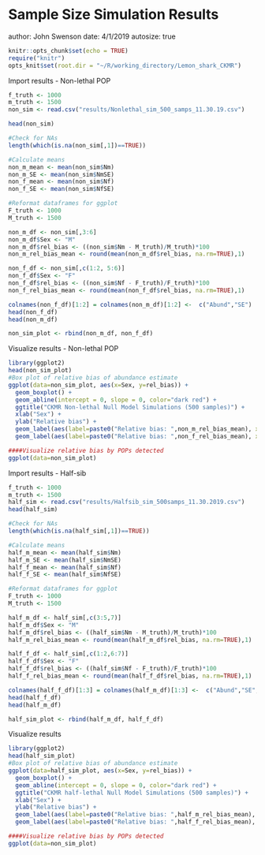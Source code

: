 Sample Size Simulation Results
========================================================

author: John Swenson
date: 4/1/2019
autosize: true

```r
knitr::opts_chunk$set(echo = TRUE)
require("knitr")
opts_knit$set(root.dir = "~/R/working_directory/Lemon_shark_CKMR")
```

Import results - Non-lethal POP
```r
f_truth <- 1000
m_truth <- 1500
non_sim <- read.csv("results/Nonlethal_sim_500_samps_11.30.19.csv")

head(non_sim)

#Check for NAs
length(which(is.na(non_sim[,1])==TRUE))

#Calculate means
non_m_mean <- mean(non_sim$Nm)
non_m_SE <- mean(non_sim$NmSE)
non_f_mean <- mean(non_sim$Nf)
non_f_SE <- mean(non_sim$NfSE)

#Reformat dataframes for ggplot
F_truth <- 1000
M_truth <- 1500

non_m_df <- non_sim[,3:6]
non_m_df$Sex <- "M"
non_m_df$rel_bias <- ((non_sim$Nm - M_truth)/M_truth)*100
non_m_rel_bias_mean <- round(mean(non_m_df$rel_bias, na.rm=TRUE),1)

non_f_df <- non_sim[,c(1:2, 5:6)]
non_f_df$Sex <- "F"
non_f_df$rel_bias <- ((non_sim$Nf - F_truth)/F_truth)*100
non_f_rel_bias_mean <- round(mean(non_f_df$rel_bias, na.rm=TRUE),1)

colnames(non_f_df)[1:2] = colnames(non_m_df)[1:2] <-  c("Abund","SE")
head(non_f_df)
head(non_m_df)

non_sim_plot <- rbind(non_m_df, non_f_df)
```

Visualize results - Non-lethal POP
```r
library(ggplot2)
head(non_sim_plot)
#Box plot of relative bias of abundance estimate
ggplot(data=non_sim_plot, aes(x=Sex, y=rel_bias)) +
  geom_boxplot() +
  geom_abline(intercept = 0, slope = 0, color="dark red") +
  ggtitle("CKMR Non-lethal Null Model Simulations (500 samples)") +
  xlab("Sex") +
  ylab("Relative bias") +
  geom_label(aes(label=paste0("Relative bias: ",non_m_rel_bias_mean), x=2, y=50), fill="lightskyblue1", colour="darkslategray", fontface="bold", show.legend=NA) +
  geom_label(aes(label=paste0("Relative bias: ",non_f_rel_bias_mean), x=1, y=50), fill="indianred1", colour="darkred", fontface="bold", show.legend=NA)  

####Visualize relative bias by POPs detected
ggplot(data=non_sim_plot)
```

Import results - Half-sib
```r
f_truth <- 1000
m_truth <- 1500
half_sim <- read.csv("results/Halfsib_sim_500samps_11.30.2019.csv")
head(half_sim)

#Check for NAs
length(which(is.na(half_sim[,1])==TRUE))

#Calculate means
half_m_mean <- mean(half_sim$Nm)
half_m_SE <- mean(half_sim$NmSE)
half_f_mean <- mean(half_sim$Nf)
half_f_SE <- mean(half_sim$NfSE)

#Reformat dataframes for ggplot
F_truth <- 1000
M_truth <- 1500

half_m_df <- half_sim[,c(3:5,7)]
half_m_df$Sex <- "M"
half_m_df$rel_bias <- ((half_sim$Nm - M_truth)/M_truth)*100
half_m_rel_bias_mean <- round(mean(half_m_df$rel_bias, na.rm=TRUE),1)

half_f_df <- half_sim[,c(1:2,6:7)]
half_f_df$Sex <- "F"
half_f_df$rel_bias <- ((half_sim$Nf - F_truth)/F_truth)*100
half_f_rel_bias_mean <- round(mean(half_f_df$rel_bias, na.rm=TRUE),1)

colnames(half_f_df)[1:3] = colnames(half_m_df)[1:3] <-  c("Abund","SE", "Parent_detected") #For rows where the sex of the parent is female, "Parent detected" will refer to the mothers detected only, and same with males and fathers
head(half_f_df)
head(half_m_df)

half_sim_plot <- rbind(half_m_df, half_f_df)
```

Visualize results
```r
library(ggplot2)
head(half_sim_plot)
#Box plot of relative bias of abundance estimate
ggplot(data=half_sim_plot, aes(x=Sex, y=rel_bias)) +
  geom_boxplot() +
  geom_abline(intercept = 0, slope = 0, color="dark red") +
  ggtitle("CKMR half-lethal Null Model Simulations (500 samples)") +
  xlab("Sex") +
  ylab("Relative bias") +
  geom_label(aes(label=paste0("Relative bias: ",half_m_rel_bias_mean), x=2, y=50), fill="lightskyblue1", colour="darkslategray", fontface="bold", show.legend=NA) +
  geom_label(aes(label=paste0("Relative bias: ",half_f_rel_bias_mean), x=1, y=50), fill="indianred1", colour="darkred", fontface="bold", show.legend=NA)  

####Visualize relative bias by POPs detected
ggplot(data=non_sim_plot)
```